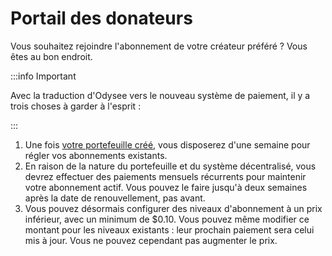# Portail des donateurs

Vous souhaitez rejoindre l'abonnement de votre créateur préféré ? Vous êtes au bon endroit.

:::info Important

Avec la traduction d'Odysee vers le nouveau système de paiement, il y a trois choses à garder à l'esprit :

:::

1. Une fois [votre portefeuille créé](https://help.odysee.tv/category-monetization/setup), vous disposerez d'une semaine pour régler vos abonnements existants.
2. En raison de la nature du portefeuille et du système décentralisé, vous devrez effectuer des paiements mensuels récurrents pour maintenir votre abonnement actif. Vous pouvez le faire jusqu'à deux semaines après la date de renouvellement, pas avant.
3. Vous pouvez désormais configurer des niveaux d'abonnement à un prix inférieur, avec un minimum de $0.10. Vous pouvez même modifier ce montant pour les niveaux existants : leur prochain paiement sera celui mis à jour. Vous ne pouvez cependant pas augmenter le prix.
<CategoryCards/>
